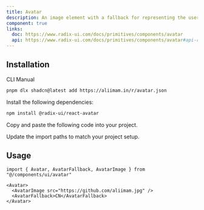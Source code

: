 ```yaml
---
title: Avatar
description: An image element with a fallback for representing the user.
component: true
links:
  doc: https://www.radix-ui.com/docs/primitives/components/avatar
  api: https://www.radix-ui.com/docs/primitives/components/avatar#api-reference
---
```


<ComponentPreview
  name="avatar-01"
  title="Avatar"
  description="An avatar with a fallback."
/>

<ComponentPreview
  name="avatar-02"
  title="Avatar"
  description="An avatar with a fallback."
/>

<ComponentPreview
  name="avatar-03"
  title="Avatar"
  description="An avatar with a fallback."
/>

<ComponentPreview
  name="avatar-04"
  title="Avatar"
  description="An avatar with a fallback."
/>

<ComponentPreview
  name="avatar-05"
  title="Avatar"
  description="An avatar with a fallback."
/>

<ComponentPreview
  name="avatar-06"
  title="Avatar"
  description="An avatar with a fallback."
/>

## Installation

<CodeTabs>

<TabsList>
  <TabsTrigger value="cli">CLI</TabsTrigger>
  <TabsTrigger value="manual">Manual</TabsTrigger>
</TabsList>
<TabsContent value="cli">

```bash
pnpm dlx shadcn@latest add https://aliimam.in/r/avatar.json
```

</TabsContent>

<TabsContent value="manual">

<Steps>

<Step>Install the following dependencies:</Step>

```bash
npm install @radix-ui/react-avatar
```

<Step>Copy and paste the following code into your project.</Step>

<ComponentSource name="avatar" title="components/ui/avatar.tsx" />

<Step>Update the import paths to match your project setup.</Step>

</Steps>

</TabsContent>

</CodeTabs>

## Usage

```tsx showLineNumbers
import { Avatar, AvatarFallback, AvatarImage } from "@/components/ui/avatar"
```

```tsx showLineNumbers
<Avatar>
  <AvatarImage src="https://github.com/aliimam.jpg" />
  <AvatarFallback>CN</AvatarFallback>
</Avatar>
```
